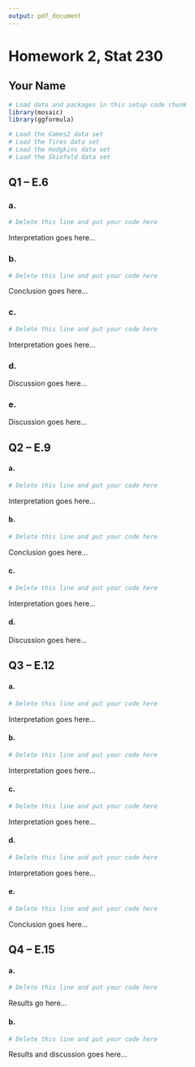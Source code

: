 ```yaml
---
output: pdf_document
---
```


# Homework 2, Stat 230
## Your Name


```r
# Load data and packages in this setup code chunk
library(mosaic)
library(ggformula)

# Load the Games2 data set
# Load the Tires data set
# Load the Hodgkins data set
# Load the Skinfold data set
```

## Q1 -- E.6


### a. 

```r
# Delete this line and put your code here
```

Interpretation goes here...

### b. 

```r
# Delete this line and put your code here
```

Conclusion goes here...

### c. 

```r
# Delete this line and put your code here
```

Interpretation goes here...

### d. 

Discussion goes here...

### e. 

Discussion goes here...



## Q2 --  E.9

#### a.

```r
# Delete this line and put your code here
```

Interpretation goes here...


#### b.

```r
# Delete this line and put your code here
```

Conclusion goes here...


#### c.

```r
# Delete this line and put your code here
```

Interpretation goes here...


#### d.

Discussion goes here...



## Q3 -- E.12

#### a.

```r
# Delete this line and put your code here
```

Interpretation goes here...


#### b.

```r
# Delete this line and put your code here
```

Interpretation goes here...


#### c.

```r
# Delete this line and put your code here
```

Interpretation goes here...


#### d.

```r
# Delete this line and put your code here
```

Interpretation goes here...


#### e.

```r
# Delete this line and put your code here
```

Conclusion goes here...


## Q4 -- E.15

#### a.

```r
# Delete this line and put your code here
```

Results go here...


#### b.

```r
# Delete this line and put your code here
```
Results and discussion goes here...
